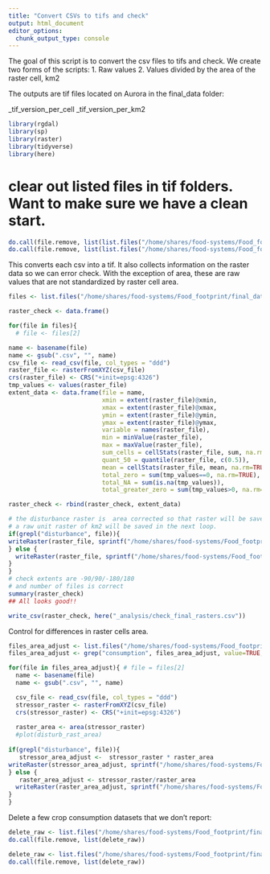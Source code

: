 ```yaml
---
title: "Convert CSVs to tifs and check"
output: html_document
editor_options: 
  chunk_output_type: console
---
```


The goal of this script is to convert the csv files to tifs and check.  We create two forms of the scripts:
1. Raw values
2. Values divided by the area of the raster cell, km2

The outputs are tif files located on Aurora in the final_data folder: 

_tif_version_per_cell
_tif_version_per_km2

```r

library(rgdal)
library(sp)
library(raster)
library(tidyverse)
library(here)

```

# clear out listed files in tif folders. Want to make sure we have a clean start.
```r

do.call(file.remove, list(list.files("/home/shares/food-systems/Food_footprint/final_data/_tif_version_per_km2", full.names = TRUE)))
do.call(file.remove, list(list.files("/home/shares/food-systems/Food_footprint/final_data/_tif_version_per_cell", full.names = TRUE)))

```

This converts each csv into a tif.  It also collects information on the raster data so we can error check.  With the exception of area, these are raw values that are not standardized by raster cell area.
```r

files <- list.files("/home/shares/food-systems/Food_footprint/final_data", full=TRUE, pattern=".csv")

raster_check <- data.frame()

for(file in files){
  # file <- files[2]

name <- basename(file)
name <- gsub(".csv", "", name)
csv_file <- read_csv(file, col_types = "ddd")
raster_file <- rasterFromXYZ(csv_file)
crs(raster_file) <- CRS("+init=epsg:4326")
tmp_values <- values(raster_file)
extent_data <- data.frame(file = name, 
                          xmin = extent(raster_file)@xmin, 
                          xmax = extent(raster_file)@xmax, 
                          ymin = extent(raster_file)@ymin, 
                          ymax = extent(raster_file)@ymax,
                          variable = names(raster_file),
                          min = minValue(raster_file),
                          max = maxValue(raster_file),
                          sum_cells = cellStats(raster_file, sum, na.rm=TRUE),
                          quant_50 = quantile(raster_file, c(0.5)),
                          mean = cellStats(raster_file, mean, na.rm=TRUE),
                          total_zero = sum(tmp_values==0, na.rm=TRUE),
                          total_NA = sum(is.na(tmp_values)),
                          total_greater_zero = sum(tmp_values>0, na.rm=TRUE))

raster_check <- rbind(raster_check, extent_data)

# the disturbance raster is  area corrected so that raster will be saved in the area-corrected folder
# a raw unit raster of km2 will be saved in the next loop. 
if(grepl("disturbance", file)){
writeRaster(raster_file, sprintf("/home/shares/food-systems/Food_footprint/final_data/_tif_version_per_km2/%s_per_area.tif", name), overwrite=TRUE)
} else {
  writeRaster(raster_file, sprintf("/home/shares/food-systems/Food_footprint/final_data/_tif_version_per_cell/%s.tif", name), overwrite=TRUE)
}
}
# check extents are -90/90/-180/180
# and number of files is correct
summary(raster_check)
## All looks good!!

write_csv(raster_check, here("_analysis/check_final_rasters.csv"))
```


Control for differences in raster cells area.  

```r
files_area_adjust <- list.files("/home/shares/food-systems/Food_footprint/final_data", full=TRUE, pattern=".csv")
files_area_adjust <- grep("consumption", files_area_adjust, value=TRUE, invert=TRUE) # Do not area correct rasters describing proportions of crop going to animal feed

for(file in files_area_adjust){ # file = files[2] 
  name <- basename(file)
  name <- gsub(".csv", "", name)

  csv_file <- read_csv(file, col_types = "ddd")
  stressor_raster <- rasterFromXYZ(csv_file)
  crs(stressor_raster) <- CRS("+init=epsg:4326")
  
  raster_area <- area(stressor_raster)
  #plot(disturb_rast_area)
  
if(grepl("disturbance", file)){
   stressor_area_adjust <-  stressor_raster * raster_area
writeRaster(stressor_area_adjust, sprintf("/home/shares/food-systems/Food_footprint/final_data/_tif_version_per_cell/%s.tif", name), overwrite=TRUE)
} else {
   raster_area_adjust <- stressor_raster/raster_area
  writeRaster(raster_area_adjust, sprintf("/home/shares/food-systems/Food_footprint/final_data/_tif_version_per_km2/%s_per_area.tif", name), overwrite=TRUE)
}
}

```

Delete a few crop consumption datasets that we don't report:
```r

delete_raw <- list.files("/home/shares/food-systems/Food_footprint/final_data/_tif_version_per_cell", pattern="acof|rcof|toba|teas", full=TRUE)
do.call(file.remove, list(delete_raw))

delete_raw <- list.files("/home/shares/food-systems/Food_footprint/final_data/_tif_version_per_km2", pattern="acof|rcof|toba|teas", full=TRUE)
do.call(file.remove, list(delete_raw))

```
